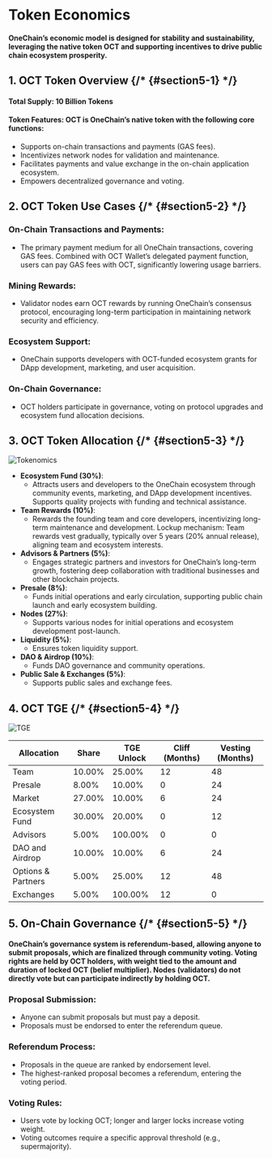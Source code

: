 
# Token Economics 

#### OneChain’s economic model is designed for stability and sustainability, leveraging the native token OCT and supporting incentives to drive public chain ecosystem prosperity.

## 1. OCT Token Overview {/* {#section5-1} */}

#### Total Supply: 10 Billion Tokens
#### Token Features: OCT is OneChain’s native token with the following core functions:
- Supports on-chain transactions and payments (GAS fees).
- Incentivizes network nodes for validation and maintenance.
- Facilitates payments and value exchange in the on-chain application ecosystem.
- Empowers decentralized governance and voting.

## 2. OCT Token Use Cases {/* {#section5-2} */}

### On-Chain Transactions and Payments:
- The primary payment medium for all OneChain transactions, covering GAS fees. Combined with OCT Wallet’s delegated payment function, users can pay GAS fees with OCT, significantly lowering usage barriers.

### Mining Rewards:
- Validator nodes earn OCT rewards by running OneChain’s consensus protocol, encouraging long-term participation in maintaining network security and efficiency.

### Ecosystem Support:
- OneChain supports developers with OCT-funded ecosystem grants for DApp development, marketing, and user acquisition.

### On-Chain Governance:
- OCT holders participate in governance, voting on protocol upgrades and ecosystem fund allocation decisions.

## 3. OCT Token Allocation {/* {#section5-3} */}

![Tokenomics](https://statics-testnet.onelabs.cc/tokenomics_en.png "Tokenomics")

- **Ecosystem Fund (30%)**:
  - Attracts users and developers to the OneChain ecosystem through community events, marketing, and DApp development incentives. Supports quality projects with funding and technical assistance.
- **Team Rewards (10%)**:
  - Rewards the founding team and core developers, incentivizing long-term maintenance and development. Lockup mechanism: Team rewards vest gradually, typically over 5 years (20% annual release), aligning team and ecosystem interests.
- **Advisors & Partners (5%)**:
  - Engages strategic partners and investors for OneChain’s long-term growth, fostering deep collaboration with traditional businesses and other blockchain projects.
- **Presale (8%)**:
  - Funds initial operations and early circulation, supporting public chain launch and early ecosystem building.
- **Nodes (27%)**:
  - Supports various nodes for initial operations and ecosystem development post-launch.
- **Liquidity (5%)**:
  - Ensures token liquidity support.
- **DAO & Airdrop (10%)**:
  - Funds DAO governance and community operations.
- **Public Sale & Exchanges (5%)**:
  - Supports public sales and exchange fees.

## 4. OCT TGE {/* {#section5-4} */}

![TGE](https://statics-testnet.onelabs.cc/tge_en.png "TGE")

| Allocation       | Share  | TGE Unlock | Cliff (Months) | Vesting (Months) |
|-----------------|--------|------------|----------------|------------------|
| Team            | 10.00% | 25.00%     | 12             | 48               |
| Presale         | 8.00%  | 10.00%     | 0              | 24               |
| Market          | 27.00% | 10.00%     | 6              | 24               |
| Ecosystem Fund  | 30.00% | 20.00%     | 0              | 12               |
| Advisors        | 5.00%  | 100.00%    | 0              | 0                |
| DAO and Airdrop | 10.00% | 10.00%     | 6              | 24               |
| Options & Partners | 5.00% | 25.00%  | 12             | 48               |
| Exchanges       | 5.00%  | 100.00%    | 12             | 0                |


## 5. On-Chain Governance {/* {#section5-5} */}

#### OneChain’s governance system is referendum-based, allowing anyone to submit proposals, which are finalized through community voting. Voting rights are held by OCT holders, with weight tied to the amount and duration of locked OCT (belief multiplier). Nodes (validators) do not directly vote but can participate indirectly by holding OCT.

### Proposal Submission:
- Anyone can submit proposals but must pay a deposit.
- Proposals must be endorsed to enter the referendum queue.

### Referendum Process:
- Proposals in the queue are ranked by endorsement level.
- The highest-ranked proposal becomes a referendum, entering the voting period.

### Voting Rules:
- Users vote by locking OCT; longer and larger locks increase voting weight.
- Voting outcomes require a specific approval threshold (e.g., supermajority).

